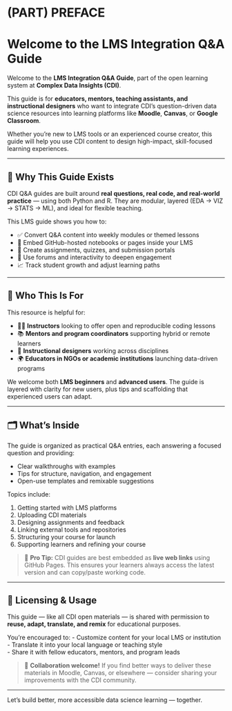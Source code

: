 # (PART) PREFACE {-}

# Welcome to the LMS Integration Q&A Guide {-}

Welcome to the **LMS Integration Q&A Guide**, part of the open learning system at **Complex Data Insights (CDI)**.

This guide is for **educators, mentors, teaching assistants, and instructional designers** who want to integrate CDI’s question-driven data science resources into learning platforms like **Moodle**, **Canvas**, or **Google Classroom**.

Whether you're new to LMS tools or an experienced course creator, this guide will help you use CDI content to design high-impact, skill-focused learning experiences.

---

## 🎯 Why This Guide Exists {-}

CDI Q&A guides are built around **real questions, real code, and real-world practice** — using both Python and R. They are modular, layered (EDA → VIZ → STATS → ML), and ideal for flexible teaching.

This LMS guide shows you how to:

- ✅ Convert Q&A content into weekly modules or themed lessons  
- 🔗 Embed GitHub-hosted notebooks or pages inside your LMS  
- 📝 Create assignments, quizzes, and submission portals  
- 💬 Use forums and interactivity to deepen engagement  
- 📈 Track student growth and adjust learning paths

---

## 👥 Who This Is For {-}

This resource is helpful for:

- 🧑‍🏫 **Instructors** looking to offer open and reproducible coding lessons  
- 📚 **Mentors and program coordinators** supporting hybrid or remote learners  
- 🧩 **Instructional designers** working across disciplines  
- 🌍 **Educators in NGOs or academic institutions** launching data-driven programs

We welcome both **LMS beginners** and **advanced users**. The guide is layered with clarity for new users, plus tips and scaffolding that experienced users can adapt.

---

## 🗂️ What’s Inside {-}

The guide is organized as practical Q&A entries, each answering a focused question and providing:

- Clear walkthroughs with examples  
- Tips for structure, navigation, and engagement  
- Open-use templates and remixable suggestions

Topics include:

1. Getting started with LMS platforms  
2. Uploading CDI materials  
3. Designing assignments and feedback  
4. Linking external tools and repositories  
5. Structuring your course for launch  
6. Supporting learners and refining your course  

> 📌 **Pro Tip:** CDI guides are best embedded as **live web links** using GitHub Pages. This ensures your learners always access the latest version and can copy/paste working code.

---

## 📖 Licensing & Usage {-}

This guide — like all CDI open materials — is shared with permission to **reuse, adapt, translate, and remix** for educational purposes.

You're encouraged to:
- Customize content for your local LMS or institution  
- Translate it into your local language or teaching style  
- Share it with fellow educators, mentors, and program leads

> 🙌 **Collaboration welcome!** If you find better ways to deliver these materials in Moodle, Canvas, or elsewhere — consider sharing your improvements with the CDI community.

---

Let’s build better, more accessible data science learning — together.